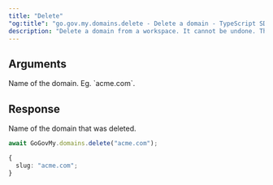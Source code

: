 ```yaml
---
title: "Delete"
"og:title": "go.gov.my.domains.delete - Delete a domain - TypeScript SDK"
description: "Delete a domain from a workspace. It cannot be undone. This will also delete all the links associated with the domain."
---
```


## Arguments

<ParamField body="slug" type="string" required>
  Name of the domain. Eg. `acme.com`.
</ParamField>

## Response

<ResponseField name="slug" type="string" required>
  Name of the domain that was deleted.
</ResponseField>

<RequestExample>

```ts
await GoGovMy.domains.delete("acme.com");
```

</RequestExample>

<ResponseExample>

```ts
{
  slug: "acme.com";
}
```

</ResponseExample>
